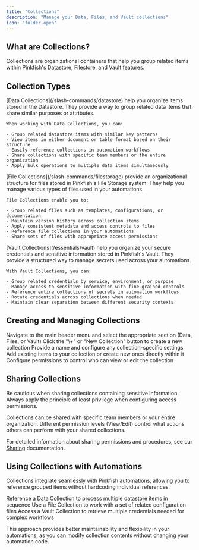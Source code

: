 ```yaml
---
title: "Collections"
description: "Manage your Data, Files, and Vault collections"
icon: "folder-open"
---
```


## What are Collections?

Collections are organizational containers that help you group related items within Pinkfish's Datastore, Filestore, and Vault features.

## Collection Types

<Tabs>
  <Tab title="Data Collections">
    [Data Collections](/slash-commands/datastore) help you organize items stored in the Datastore. They provide a way to group related data items that share similar purposes or attributes.

    When working with Data Collections, you can:

    - Group related datastore items with similar key patterns
    - View items in either document or table format based on their structure
    - Easily reference collections in automation workflows
    - Share collections with specific team members or the entire organization
    - Apply bulk operations to multiple data items simultaneously
  </Tab>
  <Tab title="File Collections">
    [File Collections](/slash-commands/filestorage) provide an organizational structure for files stored in Pinkfish's File Storage system. They help you manage various types of files used in your automations.

    File Collections enable you to:

    - Group related files such as templates, configurations, or documentation
    - Maintain version history across collection items
    - Apply consistent metadata and access controls to files
    - Reference file collections in your automations
    - Share sets of files with appropriate access permissions
  </Tab>
  <Tab title="Vault Collections">
    [Vault Collections](/essentials/vault) help you organize your secure credentials and sensitive information stored in Pinkfish's Vault. They provide a structured way to manage secrets used across your automations.

    With Vault Collections, you can:

    - Group related credentials by service, environment, or purpose
    - Manage access to sensitive information with fine-grained controls
    - Reference entire collections of secrets in automation workflows
    - Rotate credentials across collections when needed
    - Maintain clear separation between different security contexts
  </Tab>
</Tabs>

## Creating and Managing Collections

<Steps>
  <Step title="Access Collections">
    Navigate to the main header menu and select the appropriate section (Data, Files, or Vault)
  </Step>
  <Step title="Create a Collection">
    Click the "\+" or "New Collection" button to create a new collection
  </Step>
  <Step title="Name and Configure">
    Provide a name and configure any collection-specific settings
  </Step>
  <Step title="Add Items">
    Add existing items to your collection or create new ones directly within it
  </Step>
  <Step title="Manage Access">
    Configure permissions to control who can view or edit the collection
  </Step>
</Steps>

## Sharing Collections

<Warning>
  Be cautious when sharing collections containing sensitive information. Always apply the principle of least privilege when configuring access permissions.
</Warning>

Collections can be shared with specific team members or your entire organization. Different permission levels (View/Edit) control what actions others can perform with your shared collections.

For detailed information about sharing permissions and procedures, see our [Sharing](/essentials/sharing) documentation.

## Using Collections with Automations

Collections integrate seamlessly with Pinkfish automations, allowing you to reference grouped items without hardcoding individual references.

<CardGroup cols="3">
  <Card title="Data Processing" icon="database">
    Reference a Data Collection to process multiple datastore items in sequence
  </Card>
  <Card title="Configuration Management" icon="gears">
    Use a File Collection to work with a set of related configuration files
  </Card>
  <Card title="Secure Access" icon="lock">
    Access a Vault Collection to retrieve multiple credentials needed for complex workflows
  </Card>
</CardGroup>

This approach provides better maintainability and flexibility in your automations, as you can modify collection contents without changing your automation code.